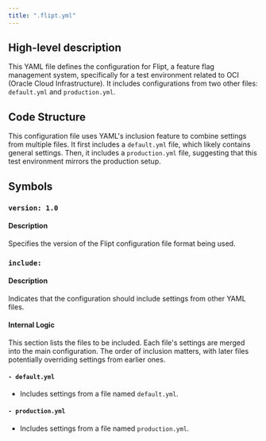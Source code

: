```yaml
---
title: ".flipt.yml"
---
```


## High-level description
This YAML file defines the configuration for Flipt, a feature flag management system, specifically for a test environment related to OCI (Oracle Cloud Infrastructure). It includes configurations from two other files: `default.yml` and `production.yml`.

## Code Structure
This configuration file uses YAML's inclusion feature to combine settings from multiple files. It first includes a `default.yml` file, which likely contains general settings. Then, it includes a `production.yml` file, suggesting that this test environment mirrors the production setup.

## Symbols
### `version: 1.0`
#### Description
Specifies the version of the Flipt configuration file format being used.

### `include:`
#### Description
Indicates that the configuration should include settings from other YAML files.

#### Internal Logic
This section lists the files to be included. Each file's settings are merged into the main configuration. The order of inclusion matters, with later files potentially overriding settings from earlier ones.

#### `- default.yml`
  - Includes settings from a file named `default.yml`.
#### `- production.yml`
  - Includes settings from a file named `production.yml`. 
